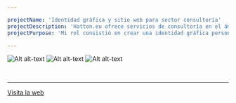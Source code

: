 ```yaml
---

projectName: 'Identidad gráfica y sitio web para sector consultoría'
projectDescription: 'Hatton.eu ofrece servicios de consultoría en el ámbito de la industria creativa.'
projectPurpose: 'Mi rol consistió en crear una identidad gráfica personal y un sitio web que provea información y facilite la relación entre empresa y cliente.'

---
```




<ProjectLayout projectFrontmatter={frontmatter} projectCover={cover}>

![Alt alt-text](./_2016-hatton-eu/01.jpg)
![Alt alt-text](./_2016-hatton-eu/02.jpg)
![Alt alt-text](./_2016-hatton-eu/03.jpg)

<br/>
<hr/>

<div class="content-center">
  <a class="outline primary" role="button" href="https://www.gerhatton.eu/" target="_blank" style="display: block; margin: 0 auto">Visita la web <i class="icon arrow-right"></i></a>
</div>

</ProjectLayout>
